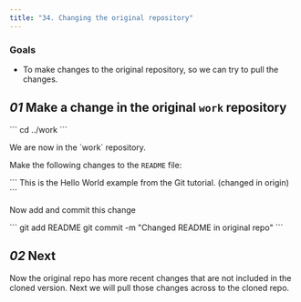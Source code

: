 ```yaml
---
title: "34. Changing the original repository"
---
```


### Goals

- To make changes to the original repository, so we can try to pull the changes.

## _01_ Make a change in the original `work` repository

<Run>
```
cd ../work
```
</Run>

<p className="highlight">We are now in the `work` repository.</p>

Make the following changes to the `README` file:

<File file="README">
```
This is the Hello World example from the Git tutorial.
(changed in origin)
```
</File>

Now add and commit this change

<Run>
```
git add README
git commit -m "Changed README in original repo"
```
</Run>

## _02_ Next

Now the original repo has more recent changes that are not included in the cloned version. Next we will pull those changes across to the cloned repo.
